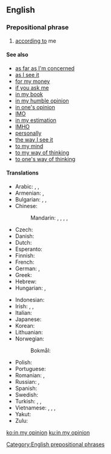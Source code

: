 ==English==

===Prepositional phrase===
{{en-prep phrase|[[in]] [[my]] [[opinion]]}}

# [[according to]] me

====See also====
* [[as far as I'm concerned]]
* [[as I see it]]
* [[for my money]]
* [[if you ask me]]
* [[in my book]]
* [[in my humble opinion]]
* [[in one's opinion]]
* [[IMO]]
* [[in my estimation]]
* [[IMHO]]
* [[personally]]
* [[the way I see it]]
* [[to my mind]]
* [[to my way of thinking]]
* [[to one's way of thinking]]

====Translations====
{{trans-top|according to me}}
* Arabic: {{t|ar|فُي رَأْيِي}}, {{t|ar|لِرَٰأْيِي|tr=li-raʾyī}}, {{t|ar|فِي ظَنِّي}}
* Armenian: {{t|hy|իմ կարծիքով}}, {{t|hy|ըստ իս}}
* Bulgarian: {{t|bg|според мен|sc=Cyrl}}, {{t|bg|по мое мнение|sc=Cyrl}}, {{t|bg|по моему|sc=Cyrl}}
* Chinese:
*: Mandarin: {{t+|cmn|對我來說|sc=Hani}}, {{t|cmn|对我来说|tr=duì wǒ lái shuō|sc=Hani}}, {{t+|cmn|依我看|tr=yī wǒ kàn|sc=Hani}}, {{t|cmn|在我看來|sc=Hani}}, {{t|cmn|在我看来|tr=zài wǒ kàn lái|sc=Hani}}
* Czech: {{t|cs|podle mého mínění}}
* Danish: {{t-needed|da}}
* Dutch: {{t|nl|naar mijn mening}}
* Esperanto: {{t|eo|miaopinie}}
* Finnish: {{t|fi|([[minun]]) [[mielestäni]]}}
* French: {{t+|fr|à mon avis}}
* German: {{t|de|meiner Meinung nach}}, {{t|de|meines Erachtens}}
* Greek: {{t|el|κατά τη γνώμη μου}}
* Hebrew: {{t|he|לדעתי|tr=leda'atí|sc=Hebr}}
* Hungarian: {{t|hu|véleményem szerint}}, {{t|hu|szerintem}}
{{trans-mid}}
* Indonesian: {{t|id|menurut pendapat saya}}
* Irish: {{t|ga|dar liom}}, {{t|ga|dar liomsa}} {{qualifier|emphatic}}, {{t|ga|is dóigh liom}}
* Italian: {{t|it|secondo me}}
* Japanese: {{t|ja|私見では|tr=しけんでは, shiken dewa}}
* Korean: {{t|ko|내 생각엔|sc=Kore}}
* Lithuanian: {{t|lt|mano nuomone}}
* Norwegian:
*: Bokmål: {{t|nb|etter min mening}}
* Polish: {{t-check|pl|[[mój|moim]] [[zdanie]]m}} <!-- was "[[mój|moim]] [[zdanie]]m" - assumed sum-of-parts; if an idiom, remove the wikilinks to the individual words. see [[User:Kephir/gadgets/xte#Translation_fixing]] -->
* Portuguese: {{t|pt|na minha opinião}}
* Romanian: {{t|ro|în opinia mea}}, {{t|ro|după părerea mea}}
* Russian: {{t+|ru|по-мо́ему}}, {{t|ru|по моему́ мне́нию}}
* Spanish: {{t|es|en mi opinión}}
* Swedish: {{t|sv|i min mening}}
* Turkish: {{t+|tr|bence}}, {{t|tr|bana göre}}, {{t|tr|fikrimce}}
* Vietnamese: {{t|vi|theo tôi}}, {{t|vi|theo tôi nghĩ}}, {{t|vi|theo mình}}, {{t|vi|theo mình nghĩ}}
* Yakut: {{t|sah|мин санаабар|sc=Cyrl}}
* Zulu: {{t-needed|zu}}
{{trans-bottom}}

[[Category:English prepositional phrases]]

[[ko:in my opinion]]
[[ku:in my opinion]]